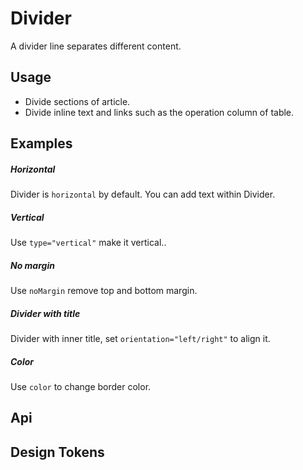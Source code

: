 

<Meta of={KitDividerStories} />

# Divider

A divider line separates different content.

## Usage
-   Divide sections of article.
-   Divide inline text and links such as the operation column of table.

## Examples

##### Horizontal

Divider is `horizontal` by default. You can add text within Divider.

<CustomCanvas content={Examples.Horizontal} source={Sources.Horizontal} id="divider-horizontal" />

##### Vertical

Use `type="vertical"` make it vertical..


<CustomCanvas content={Examples.Vertical} source={Sources.Vertical} id="divider-vertical" />

##### No margin

Use `noMargin` remove top and bottom margin.


<CustomCanvas content={Examples.NoMargin} source={Sources.NoMargin} id="divider-nomargin" />

##### Divider with title

Divider with inner title, set `orientation="left/right"` to align it.


<CustomCanvas content={Examples.WithTitle} source={Sources.WithTitle} id="divider-title" />

##### Color

Use `color` to change border color.


<CustomCanvas content={Examples.Color} source={Sources.Color} id="divider-color" />


## Api

<Canvas of={KitDividerStories.Api} />

<Controls of={KitDividerStories.Api} />


## Design Tokens

<DesignTokens path="components.Divider" tokens={fields?.components?.Divider} />
